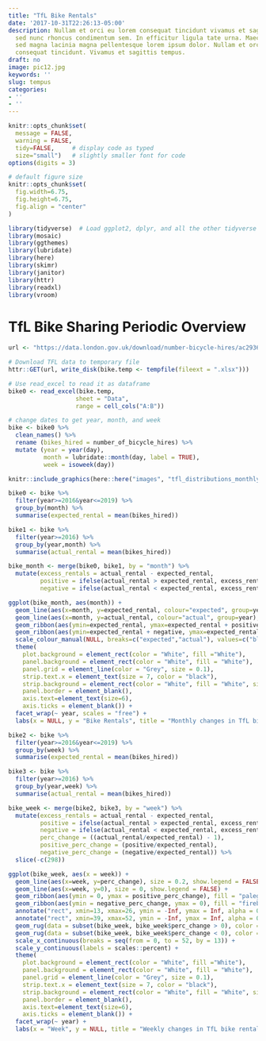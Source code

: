 ```yaml
---
title: "TfL Bike Rentals"
date: '2017-10-31T22:26:13-05:00'
description: Nullam et orci eu lorem consequat tincidunt vivamus et sagittis magna
  sed nunc rhoncus condimentum sem. In efficitur ligula tate urna. Maecenas massa
  sed magna lacinia magna pellentesque lorem ipsum dolor. Nullam et orci eu lorem
  consequat tincidunt. Vivamus et sagittis tempus.
draft: no
image: pic12.jpg
keywords: ''
slug: tempus
categories:
- ''
- ''
---
```


```r
knitr::opts_chunk$set(
  message = FALSE, 
  warning = FALSE, 
  tidy=FALSE,     # display code as typed
  size="small")   # slightly smaller font for code
options(digits = 3)

# default figure size
knitr::opts_chunk$set(
  fig.width=6.75, 
  fig.height=6.75,
  fig.align = "center"
)
```


```r
library(tidyverse)  # Load ggplot2, dplyr, and all the other tidyverse packages
library(mosaic)
library(ggthemes)
library(lubridate)
library(here)
library(skimr)
library(janitor)
library(httr)
library(readxl)
library(vroom)
```


# TfL Bike Sharing Periodic Overview

```r
url <- "https://data.london.gov.uk/download/number-bicycle-hires/ac29363e-e0cb-47cc-a97a-e216d900a6b0/tfl-daily-cycle-hires.xlsx"

# Download TFL data to temporary file
httr::GET(url, write_disk(bike.temp <- tempfile(fileext = ".xlsx")))

# Use read_excel to read it as dataframe
bike0 <- read_excel(bike.temp,
                   sheet = "Data",
                   range = cell_cols("A:B"))

# change dates to get year, month, and week
bike <- bike0 %>% 
  clean_names() %>% 
  rename (bikes_hired = number_of_bicycle_hires) %>% 
  mutate (year = year(day),
          month = lubridate::month(day, label = TRUE),
          week = isoweek(day))
```

```r
knitr::include_graphics(here::here("images", "tfl_distributions_monthly.png"), error = FALSE)
```

```r
bike0 <- bike %>% 
  filter(year>=2016&year<=2019) %>% 
  group_by(month) %>% 
  summarise(expected_rental = mean(bikes_hired))

bike1 <- bike %>% 
  filter(year>=2016) %>% 
  group_by(year,month) %>% 
  summarise(actual_rental = mean(bikes_hired))

bike_month <- merge(bike0, bike1, by = "month") %>% 
  mutate(excess_rentals = actual_rental - expected_rental, 
         positive = ifelse(actual_rental > expected_rental, excess_rentals, 0),
         negative = ifelse(actual_rental < expected_rental, excess_rentals, 0))
```

```r

ggplot(bike_month, aes(month)) +
  geom_line(aes(x=month, y=expected_rental, colour="expected", group=year), size = 0.6, show.legend = FALSE) + 
  geom_line(aes(x=month, y=actual_rental, colour="actual", group=year), size = 0.2, show.legend = FALSE) +
  geom_ribbon(aes(ymin=expected_rental, ymax=expected_rental + positive, group=year), alpha = 0.3, fill = "palegreen3") +
  geom_ribbon(aes(ymin=expected_rental + negative, ymax=expected_rental, group=year), alpha = 0.3, fill = "firebrick3") +
  scale_colour_manual(NULL, breaks=c("expected","actual"), values=c("blue","black")) +
  theme(
    plot.background = element_rect(color = "White", fill ="White"),
    panel.background = element_rect(color = "White", fill = "White"),
    panel.grid = element_line(color = "Grey", size = 0.1),
    strip.text.x = element_text(size = 7, color = "black"),
    strip.background = element_rect(color = "White", fill = "White", size = 0),
    panel.border = element_blank(),
    axis.text=element_text(size=6),
    axis.ticks = element_blank()) +
  facet_wrap(~ year, scales = "free") +
  labs(x = NULL, y = "Bike Rentals", title = "Monthly changes in TfL bike rentals", subtitle = "Change from monthly average shown in blue and calculated between 2016-2019")

```




```r

bike2 <- bike %>% 
  filter(year>=2016&year<=2019) %>% 
  group_by(week) %>% 
  summarise(expected_rental = mean(bikes_hired))

bike3 <- bike %>% 
  filter(year>=2016) %>% 
  group_by(year,week) %>% 
  summarise(actual_rental = mean(bikes_hired))

bike_week <- merge(bike2, bike3, by = "week") %>% 
  mutate(excess_rentals = actual_rental - expected_rental, 
         positive = ifelse(actual_rental > expected_rental, excess_rentals, 0),
         negative = ifelse(actual_rental < expected_rental, excess_rentals, 0),
         perc_change = ((actual_rental/expected_rental) - 1),
         positive_perc_change = (positive/expected_rental),
         negative_perc_change = (negative/expected_rental)) %>% 
  slice(-c(298))

```
```r

ggplot(bike_week, aes(x = week)) +
  geom_line(aes(x=week, y=perc_change), size = 0.2, show.legend = FALSE) + 
  geom_line(aes(x=week, y=0), size = 0, show.legend = FALSE) +
  geom_ribbon(aes(ymin = 0, ymax = positive_perc_change), fill = "palegreen3", alpha = 0.4) +
  geom_ribbon(aes(ymin = negative_perc_change, ymax = 0), fill = "firebrick3", alpha = 0.4) +
  annotate("rect", xmin=13, xmax=26, ymin = -Inf, ymax = Inf, alpha = 0.3, fill = "grey") +
  annotate("rect", xmin=39, xmax=52, ymin = -Inf, ymax = Inf, alpha = 0.3, fill = "grey") +
  geom_rug(data = subset(bike_week, bike_week$perc_change > 0), color = "palegreen3", sides = "b", alpha = 0.4) +
  geom_rug(data = subset(bike_week, bike_week$perc_change < 0), color = "firebrick3", sides = "b", alpha = 0.4) +
  scale_x_continuous(breaks = seq(from = 0, to = 52, by = 13)) +
  scale_y_continuous(labels = scales::percent) +
  theme(
    plot.background = element_rect(color = "White", fill ="White"),
    panel.background = element_rect(color = "White", fill = "White"),
    panel.grid = element_line(color = "Grey", size = 0.1),
    strip.text.x = element_text(size = 7, color = "black"),
    strip.background = element_rect(color = "White", fill = "White", size = 0),
    panel.border = element_blank(),
    axis.text=element_text(size=6),
    axis.ticks = element_blank()) +
  facet_wrap(~ year) +
  labs(x = "Week", y = NULL, title = "Weekly changes in TfL bike rentals", subtitle = "% change from weekly averages calculated between 2016-2019")

```

